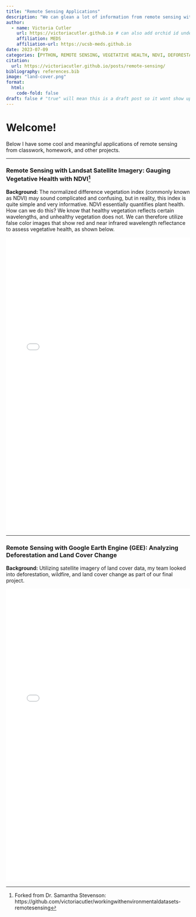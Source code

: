 ```yaml
---
title: "Remote Sensing Applications"
description: "We can glean a lot of information from remote sensing with both true- and false- colored satellite imagery. Check out this post to see some meaningful environmental applications."
author:
  - name: Victoria Cutler
    url: https://victoriacutler.github.io # can also add orchid id under here
    affiliation: MEDS 
    affiliation-url: https://ucsb-meds.github.io
date: 2023-07-09
categories: [PYTHON, REMOTE SENSING, VEGETATIVE HEALTH, NDVI, DEFORESTATION, LAND COVER CHANGE, GOOGLE EARTH ENGINE, LANDSAT]
citation:
  url: https://victoriacutler.github.io/posts/remote-sensing/
bibliography: references.bib
image: "land-cover.png"
format:
  html:
    code-fold: false
draft: false # "true" will mean this is a draft post so it wont show up on my site
---
```


# Welcome!

Below I have some cool and meaningful applications of remote sensing from classwork, homework, and other projects.

------------------------------------------------------------------------

### Remote Sensing with Landsat Satellite Imagery: Gauging Vegetative Health with NDVI[^1]

[^1]: Forked from Dr. Samantha Stevenson: https://github.com/victoriacutler/workingwithenvironmentaldatasets-remotesensing

**Background:** The normalized difference vegetation index (commonly known as NDVI) may sound complicated and confusing, but in reality, this index is quite simple and very informative. NDVI essentially quantifies plant health. How can we do this? We know that healthy vegetation reflects certain wavelengths, and unhealthy vegetation does not. We can therefore utilize false color images that show red and near infrared wavelength reflectance to assess vegetative health, as shown below.

<embed src="files/NDVI_Landsat_GEE.html" width="100%" height="800px" type="application/pdf">

------------------------------------------------------------------------

### Remote Sensing with Google Earth Engine (GEE): Analyzing Deforestation and Land Cover Change

**Background:** Utilizing satellite imagery of land cover data, my team looked into deforestation, wildfire, and land cover change as part of our final project.

<embed src="files/finalproject.html" width="100%" height="800px" type="application/pdf">
